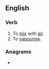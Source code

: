 ==English==

===Verb===
{{en-verb|aerifies|aerifying|aerified|aerified}}

# To [[mix]] with [[air]].
# To [[vapourise]].

===Anagrams===
* {{anagrams|en|faiery}}